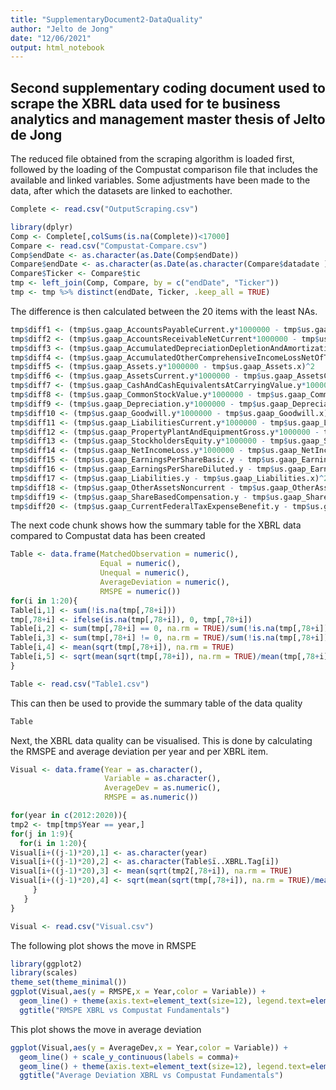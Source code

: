 ```yaml
---
title: "SupplementaryDocument2-DataQuality"
author: "Jelto de Jong"
date: "12/06/2021"
output: html_notebook
---
```


## Second supplementary coding document used to scrape the XBRL data used for te business analytics and management master thesis of Jelto de Jong

The reduced file obtained from the scraping algorithm is loaded first, followed by the loading of the Compustat comparison file that includes the available and linked variables. Some adjustments have been made to the data, after which the datasets are linked to eachother.

```r
Complete <- read.csv("OutputScraping.csv")

library(dplyr)
Comp <- Complete[,colSums(is.na(Complete))<17000]
Compare <- read.csv("Compustat-Compare.csv")
Comp$endDate <- as.character(as.Date(Comp$endDate))
Compare$endDate <- as.character(as.Date(as.character(Compare$datadate ),format="%Y%m%d"))
Compare$Ticker <- Compare$tic
tmp <- left_join(Comp, Compare, by = c("endDate", "Ticker"))
tmp <- tmp %>% distinct(endDate, Ticker, .keep_all = TRUE)
```

The difference is then calculated between the 20 items with the least NAs. 
```r
tmp$diff1 <- (tmp$us.gaap_AccountsPayableCurrent.y*1000000 - tmp$us.gaap_AccountsPayableCurrent.x)^2
tmp$diff2 <- (tmp$us.gaap_AccountsReceivableNetCurrent*1000000 - tmp$us.gaap_AccountsReceivableNetCurrent^2)
tmp$diff3 <- (tmp$us.gaap_AccumulatedDepreciationDepletionAndAmortizationPropertyPlantAndEquipment.y *1000000 - tmp$us.gaap_AccumulatedDepreciationDepletionAndAmortizationPropertyPlantAndEquipment.x)^2
tmp$diff4 <- (tmp$us.gaap_AccumulatedOtherComprehensiveIncomeLossNetOfTax.y*1000000 - tmp$us.gaap_AccumulatedOtherComprehensiveIncomeLossNetOfTax.x)^2 
tmp$diff5 <- (tmp$us.gaap_Assets.y*1000000 - tmp$us.gaap_Assets.x)^2 
tmp$diff6 <- (tmp$us.gaap_AssetsCurrent.y*1000000 - tmp$us.gaap_AssetsCurrent.x)^2
tmp$diff7 <- (tmp$us.gaap_CashAndCashEquivalentsAtCarryingValue.y*1000000 - tmp$us.gaap_CashAndCashEquivalentsAtCarryingValue.x)^2
tmp$diff8 <- (tmp$us.gaap_CommonStockValue.y*1000000 - tmp$us.gaap_CommonStockValue.x)^2
tmp$diff9 <- (tmp$us.gaap_Depreciation.y*1000000 - tmp$us.gaap_Depreciation.x)^2
tmp$diff10 <- (tmp$us.gaap_Goodwill.y*1000000 - tmp$us.gaap_Goodwill.x)^2
tmp$diff11 <- (tmp$us.gaap_LiabilitiesCurrent.y*1000000 - tmp$us.gaap_LiabilitiesCurrent.x)^2
tmp$diff12 <- (tmp$us.gaap_PropertyPlantAndEquipmentGross.y*1000000 - tmp$us.gaap_PropertyPlantAndEquipmentGross.x)^2
tmp$diff13 <- (tmp$us.gaap_StockholdersEquity.y*1000000 - tmp$us.gaap_StockholdersEquity.x)^2
tmp$diff14 <- (tmp$us.gaap_NetIncomeLoss.y*1000000 - tmp$us.gaap_NetIncomeLoss.x)^2
tmp$diff15 <- (tmp$us.gaap_EarningsPerShareBasic.y - tmp$us.gaap_EarningsPerShareBasic.x)^2
tmp$diff16 <- (tmp$us.gaap_EarningsPerShareDiluted.y - tmp$us.gaap_EarningsPerShareDiluted.y)^2
tmp$diff17 <- (tmp$us.gaap_Liabilities.y - tmp$us.gaap_Liabilities.x)^2
tmp$diff18 <- (tmp$us.gaap_OtherAssetsNoncurrent - tmp$us.gaap_OtherAssetsNoncurrent^2)
tmp$diff19 <- (tmp$us.gaap_ShareBasedCompensation.y - tmp$us.gaap_ShareBasedCompensation.x)^2
tmp$diff20 <- (tmp$us.gaap_CurrentFederalTaxExpenseBenefit.y - tmp$us.gaap_CurrentFederalTaxExpenseBenefit.x)^2
```

The next code chunk shows how the summary table for the XBRL data compared to Compustat data has been created
```r
Table <- data.frame(MatchedObservation = numeric(),
                    Equal = numeric(),
                    Unequal = numeric(),
                    AverageDeviation = numeric(),
                    RMSPE = numeric())
for(i in 1:20){
Table[i,1] <- sum(!is.na(tmp[,78+i]))  
tmp[,78+i] <- ifelse(is.na(tmp[,78+i]), 0, tmp[,78+i])
Table[i,2] <- sum(tmp[,78+i] == 0, na.rm = TRUE)/sum(!is.na(tmp[,78+i]))
Table[i,3] <- sum(tmp[,78+i] != 0, na.rm = TRUE)/sum(!is.na(tmp[,78+i]))
Table[i,4] <- mean(sqrt(tmp[,78+i]), na.rm = TRUE)
Table[i,5] <- sqrt(mean(sqrt(tmp[,78+i]), na.rm = TRUE)/mean(tmp[,78+i]))*100
}
```

```r
Table <- read.csv("Table1.csv")
```

This can then be used to provide the summary table of the data quality
```r
Table
```
Next, the XBRL data quality can be visualised. This is done by calculating the RMSPE and average deviation per year and per XBRL item.
```r
Visual <- data.frame(Year = as.character(),
                     Variable = as.character(),
                     AverageDev = as.numeric(),
                     RMSPE = as.numeric())

for(year in c(2012:2020)){
tmp2 <- tmp[tmp$Year == year,]
for(j in 1:9){
  for(i in 1:20){
Visual[i+((j-1)*20),1] <- as.character(year)
Visual[i+((j-1)*20),2] <- as.character(Table$ï..XBRL.Tag[i])
Visual[i+((j-1)*20),3] <- mean(sqrt(tmp2[,78+i]), na.rm = TRUE)
Visual[i+((j-1)*20),4] <- sqrt(mean(sqrt(tmp[,78+i]), na.rm = TRUE)/mean(tmp[,78+i]))*100
     }
   }
}

```

```r
Visual <- read.csv("Visual.csv")
```

The following plot shows the move in RMSPE
```r
library(ggplot2)
library(scales)
theme_set(theme_minimal())
ggplot(Visual,aes(y = RMSPE,x = Year,color = Variable)) + 
  geom_line() + theme(axis.text=element_text(size=12), legend.text=element_text(size=8)) +
  ggtitle("RMSPE XBRL vs Compustat Fundamentals")
```

This plot shows the move in average deviation
```r
ggplot(Visual,aes(y = AverageDev,x = Year,color = Variable)) + 
  geom_line() + scale_y_continuous(labels = comma)+ 
  geom_line() + theme(axis.text=element_text(size=12), legend.text=element_text(size=8))+
  ggtitle("Average Deviation XBRL vs Compustat Fundamentals")
```


